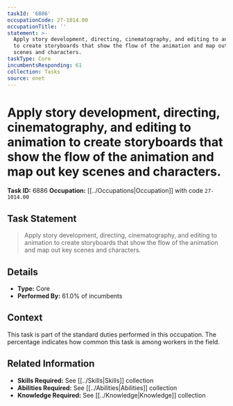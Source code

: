 ```yaml
---
taskId: '6886'
occupationCode: 27-1014.00
occupationTitle: ''
statement: >-
  Apply story development, directing, cinematography, and editing to animation
  to create storyboards that show the flow of the animation and map out key
  scenes and characters.
taskType: Core
incumbentsResponding: 61
collection: Tasks
source: onet
---
```

# Apply story development, directing, cinematography, and editing to animation to create storyboards that show the flow of the animation and map out key scenes and characters.

**Task ID:** 6886
**Occupation:** [[../Occupations|Occupation]] with code `27-1014.00`

## Task Statement

> Apply story development, directing, cinematography, and editing to animation to create storyboards that show the flow of the animation and map out key scenes and characters.

## Details

- **Type:** Core
- **Performed By:** 61.0% of incumbents

## Context

This task is part of the standard duties performed in this occupation. The percentage indicates how common this task is among workers in the field.

## Related Information

- **Skills Required:** See [[../Skills|Skills]] collection
- **Abilities Required:** See [[../Abilities|Abilities]] collection
- **Knowledge Required:** See [[../Knowledge|Knowledge]] collection
